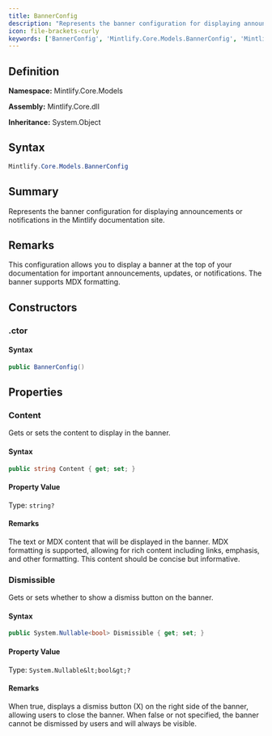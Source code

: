 ```yaml
---
title: BannerConfig
description: "Represents the banner configuration for displaying announcements or notifications in the Mintlify documentation site."
icon: file-brackets-curly
keywords: ['BannerConfig', 'Mintlify.Core.Models.BannerConfig', 'Mintlify.Core.Models', 'class', 'System.Object']
---
```


## Definition

**Namespace:** Mintlify.Core.Models

**Assembly:** Mintlify.Core.dll

**Inheritance:** System.Object

## Syntax

```csharp
Mintlify.Core.Models.BannerConfig
```

## Summary

Represents the banner configuration for displaying announcements or notifications in the Mintlify documentation site.

## Remarks

This configuration allows you to display a banner at the top of your documentation
            for important announcements, updates, or notifications. The banner supports MDX formatting.

## Constructors

### .ctor

#### Syntax

```csharp
public BannerConfig()
```

## Properties

### Content

Gets or sets the content to display in the banner.

#### Syntax

```csharp
public string Content { get; set; }
```

#### Property Value

Type: `string?`

#### Remarks

The text or MDX content that will be displayed in the banner. MDX formatting
            is supported, allowing for rich content including links, emphasis, and other
            formatting. This content should be concise but informative.

### Dismissible

Gets or sets whether to show a dismiss button on the banner.

#### Syntax

```csharp
public System.Nullable<bool> Dismissible { get; set; }
```

#### Property Value

Type: `System.Nullable&lt;bool&gt;?`

#### Remarks

When true, displays a dismiss button (X) on the right side of the banner,
            allowing users to close the banner. When false or not specified, the banner
            cannot be dismissed by users and will always be visible.


